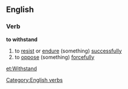 ==English==
===Verb===
'''to withstand'''
#to [[resist]] or [[endure]] (something) [[successfully]]
#to [[oppose]] (something) [[forcefully]]
[[Category:English verbs]]

[[et:Withstand]]
